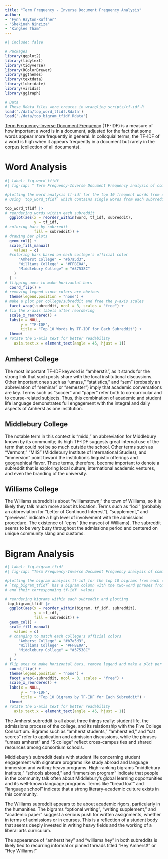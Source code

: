 ```yaml
---
title: "Term Frequency - Inverse Document Frequency Analysis"
author: 
- "Fynn Hayton-Ruffner"
- "Shekinah Ninziza"
- "Kinglee Tham"
---
```


```r
#| include: false

# Packages
library(ggplot2)
library(tidytext)
library(tidyverse)
library(RColorBrewer)
library(ggthemes)
library(textdata)
library(lubridate)
library(viridis)
library(ggiraph)

# Data 
# These Rdata files were creates in wrangling_scripts/tf-idf.R
load('./data/top_word_tfidf.Rdata')
load('./data/top_bigram_tfidf.Rdata')

```

[Term Frequency-Inverse Document Frequency](https://en.wikipedia.org/wiki/Tf%E2%80%93idf) (TF-IDF) is a measure of how important a word is in a document, adjusted for the fact that some words appear more frequently in general. In colloquial terms, the TF-IDF of a word is high when it appears frequently in a document but rarely in the corpus (collection of all documents).

# Word Analysis

```r
#| label: fig-word_tfidf
#| fig-cap: " Term Frequency-Inverse Document Frequency analysis of common single words for Amherst, Williams and Middleburry subreddits (Note: pay careful attention to the scales!)"

#plotting the word analysis tf-idf for the top 10 frequent words from each college's subrredit
# Using `top_word_tfidf` which contains single words from each subrredit and their tf-idf #scores

top_word_tfidf |>
# reordering words within each subreddit
  ggplot(aes(x = reorder_within(word, tf_idf, subreddit),
             y = tf_idf,
# coloring bars by subrredit           
             fill = subreddit)) +
# drawing bar plots
  geom_col() +
  scale_fill_manual(
    values = c(
  #coloring bars based on each college's official color 
      "Amherst College" = "#b7a5d3",
      "Williams College" = "#FFBE0A",             
      "Middlebury College" = "#37538C"              
    )
  ) +
# flipping axes to make horizantal bars   
  coord_flip() +
# removing legend since colors are obvious  
  theme(legend.position = "none") +
# make a plot per college/subreddit and free the y-axis scales  
  facet_wrap(~subreddit, ncol = 3, scales = "free") +
# fix the x-axis labels after reordering  
  scale_x_reordered() +
  labs(x = NULL, 
       y = "TF-IDF",
       title = "Top 10 Words by TF-IDF for Each Subreddit") +
  theme(  
# rotate the x-axis text for better readability 
    axis.text.x = element_text(angle = 45, hjust = 1)) 

```

## Amherst College

The most important TF-IDF keyword is "amherst's", as it stands for the strong link that such posts share with the local institutional discussions. Other important ones such as "umass," "statistics," and "sem" (probably an abbreviation of "seminar" or "semester") imply that academic conversations are key. Terms such as "soccer" and "paper" refer both to co-curricular and to course-related subjects. Thus, this combination of academic and student life language demonstrates full engagement with the integral and daily aspects of Amherst as one institution.

## Middlebury College

The notable term in this context is "midd," an abbreviation for Middlebury known by its community; its high TF-IDF suggests great internal use of the term that could not be so much outside the school. Other terms such as "Vermont," "MIIS" (Middlebury Institute of International Studies), and "immersion" point toward the institution's linguistic offerings and geographical flavor. These terms, therefore, become important to denote a subreddit that is exploring local culture, international academic ventures, and even the branding of the university.

## Williams College

The Williams subreddit is about "williamstown," the town of Williams, so it is likely they talk much more about its location. Terms such as "loci" (probably an abbreviation for "Letter of Continued Interest"), "supplement," and "previews" indicate a high level of involvement with the admissions procedure. The existence of "ephs" (the mascot of Williams). The subreddit seems to be very busy throughout the admissions period and centered on unique community slang and customs.

# Bigram Analysis

```r
#| label: fig-bigram_tfidf
#| fig-cap: "Term Frequency-Inverse Document Frequency analysis of common two-word combinations for Amherst, Williams and Middleburry subreddits (Note: pay careful attention to the scales!)"

#plotting the bigram analysis tf-idf for the top 10 bigrams from each college(subreddit)
# `top_bigram_tfidf` has a bigram column with the two-word phrases from each subreddit 
# and their corresponding tf-idf  values

# reordering bigrams within each subreddit and plotting
 top_bigram_tfidf |>
  ggplot(aes(x = reorder_within(bigram, tf_idf, subreddit),
             y = tf_idf,
             fill = subreddit)) +
  geom_col() +
  scale_fill_manual(
    values = c(
  # changing to match each college's official colors    
      "Amherst College" = "#b7a5d3", 
      "Williams College" = "#FFBE0A",             
      "Middlebury College" = "#37538C"               
    )
  ) +
# flip axes to make horizontal bars, remove legend and make a plot per subreddit   
  coord_flip() +
  theme(legend.position = "none") +
  facet_wrap(~subreddit, ncol = 3, scales = "free") +
  scale_x_reordered() +
  labs(x = NULL, 
       y = "TF-IDF",
       title = "Top 10 Bigrams by TF-IDF for Each Subreddit") +
  theme(
# rotate the x-axis text for better readability     
    axis.text.x = element_text(angle = 45, hjust = 1)) 

```

The Amherst subreddit is all about three things really: student life, the admissions process of the college, and its relationship with the Five College Consortium. Bigrams such as "amherst students," "amherst ed," and "sat scores" refer to application and admission discussions, while the phrases "umass amherst" and "5 college" reflect cross-campus ties and shared resources among consortium schools.

Middlebury's subreddit deals with student life concerning student engagement with signature programs like study abroad and language immersion and writing-heavy programs. High-ranking bigrams "middlebury institute," "schools abroad," and "immersion program" indicate that people in the community talk often about Middlebury's global learning opportunities and its well-known language programs. Terms like "bread loaf" and "language school" indicate that a strong literary-academic culture exists in this community.

The Williams subreddit appears to be about academic rigors, particularly in the humanities. The bigrams "optional writing", "writing supplement," and "academic paper" suggest a serious push for written assignments, whether in terms of admissions or in courses. This is a reflection of a student body that seems deeply invested in writing heavy fields and the working of a liberal arts curriculum.

The appearance of “amherst hey” and “williams hey” in both subreddits is likely tied to recurring informal or pinned threads titled “Hey Amherst!” or “Hey Williams!”
